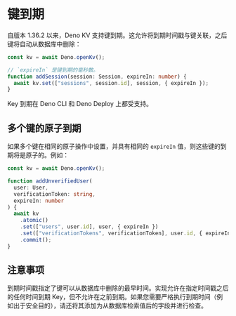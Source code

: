 
# 键到期

<Admonition />

自版本 1.36.2 以来，Deno KV 支持键到期。这允许将到期时间戳与键关联，之后键将自动从数据库中删除：

```ts
const kv = await Deno.openKv();

// `expireIn` 是键到期的毫秒数。
function addSession(session: Session, expireIn: number) {
  await kv.set(["sessions", session.id], session, { expireIn });
}
```

Key 到期在 Deno CLI 和 Deno Deploy 上都受支持。

## 多个键的原子到期

如果多个键在相同的原子操作中设置，并具有相同的 `expireIn` 值，则这些键的到期将是原子的。例如：

```ts
const kv = await Deno.openKv();

function addUnverifiedUser(
  user: User,
  verificationToken: string,
  expireIn: number
) {
  await kv
    .atomic()
    .set(["users", user.id], user, { expireIn })
    .set(["verificationTokens", verificationToken], user.id, { expireIn })
    .commit();
}
```

## 注意事项

到期时间戳指定了键可以从数据库中删除的最早时间。实现允许在指定时间戳之后的任何时间到期 Key，但不允许在之前到期。如果您需要严格执行到期时间（例如出于安全目的），请还将其添加为从数据库检索值后的字段并进行检查。
